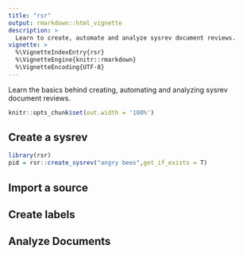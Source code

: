 ```yaml
---
title: "rsr"
output: rmarkdown::html_vignette
description: >
  Learn to create, automate and analyze sysrev document reviews.
vignette: >
  %\VignetteIndexEntry{rsr}
  %\VignetteEngine{knitr::rmarkdown}
  %\VignetteEncoding{UTF-8}
---
```


Learn the basics behind creating, automating and analyzing sysrev document reviews.

```r
knitr::opts_chunk$set(out.width = '100%')
```

## Create a sysrev

```r
library(rsr)
pid = rsr::create_sysrev("angry bees",get_if_exists = T)
```

## Import a source

## Create labels

## Analyze Documents
